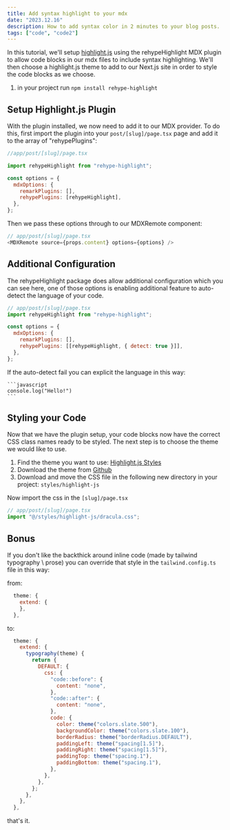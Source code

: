 ```yaml
---
title: Add syntax highlight to your mdx
date: "2023.12.16"
description: How to add syntax color in 2 minutes to your blog posts.
tags: ["code", "code2"]
---
```


In this tutorial, we'll setup [highlight.js](https://github.com/rehypejs/rehype-highlight) using the rehypeHighlight MDX plugin to allow code blocks in our mdx files to include syntax highlighting. We'll then choose a highlight.js theme to add to our Next.js site in order to style the code blocks as we choose.

1. in your project run `npm install rehype-highlight`

## Setup Highlight.js Plugin

With the plugin installed, we now need to add it to our MDX provider. To do this, first import the plugin into your `post/[slug]/page.tsx` page and add it to the array of "rehypePlugins":

```javascript
//app/post/[slug]/page.tsx

import rehypeHighlight from "rehype-highlight";

const options = {
  mdxOptions: {
    remarkPlugins: [],
    rehypePlugins: [rehypeHighlight],
  },
};
```

Then we pass these options through to our MDXRemote component:

```javascript
// app/post/[slug]/page.tsx
<MDXRemote source={props.content} options={options} />
```

## Additional Configuration

The rehypeHighlight package does allow additional configuration which you can see here, one of those options is enabling additional feature to auto-detect the language of your code.

```javascript
// app/post/[slug]/page.tsx
import rehypeHighlight from "rehype-highlight";

const options = {
  mdxOptions: {
    remarkPlugins: [],
    rehypePlugins: [[rehypeHighlight, { detect: true }]],
  },
};
```

If the auto-detect fail you can explicit the language in this way:

````
```javascript
console.log("Hello!")
```
````

## Styling your Code

Now that we have the plugin setup, your code blocks now have the correct CSS class names ready to be styled. The next step is to choose the theme we would like to use.

1. Find the theme you want to use: [Highlight.js Styles](https://highlightjs.org/demo)
2. Download the theme from [Github](https://github.com/highlightjs/highlight.js/tree/main/src/styles)
3. Download and move the CSS file in the following new directory in your project: `styles/highlight-js`

Now import the css in the `[slug]/page.tsx`

```javascript
// app/post/[slug]/page.tsx
import "@/styles/highlight-js/dracula.css";
```

## Bonus

If you don't like the backthick around inline code (made by tailwind typography \ prose) you can override that style in the `tailwind.config.ts` file in this way:

from:

```javascript
  theme: {
    extend: {
    },
  },
```

to:

```javascript
  theme: {
    extend: {
      typography(theme) {
        return {
          DEFAULT: {
            css: {
              "code::before": {
                content: "none",
              },
              "code::after": {
                content: "none",
              },
              code: {
                color: theme("colors.slate.500"),
                backgroundColor: theme("colors.slate.100"),
                borderRadius: theme("borderRadius.DEFAULT"),
                paddingLeft: theme("spacing[1.5]"),
                paddingRight: theme("spacing[1.5]"),
                paddingTop: theme("spacing.1"),
                paddingBottom: theme("spacing.1"),
              },
            },
          },
        };
      },
    },
  },
```

that's it.
